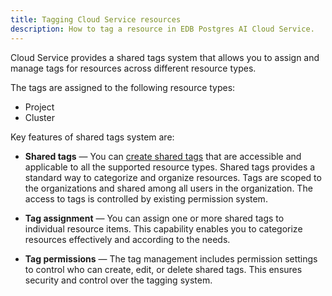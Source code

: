 ```yaml
---
title: Tagging Cloud Service resources
description: How to tag a resource in EDB Postgres AI Cloud Service.
---
```


Cloud Service provides a shared tags system that allows you to assign and manage tags for resources across different resource types.

The tags are assigned to the following resource types:

- Project 
- Cluster

Key features of shared tags system are:

- **Shared tags** &mdash; You can [create shared tags](./create_and_manage_tags.mdx) that are accessible and applicable to all the supported resource types. Shared tags provides a standard way to categorize and organize resources. Tags are scoped to the organizations and shared among all users in the organization. The access to tags is controlled by existing permission system.

- **Tag assignment** &mdash; You can assign one or more shared tags to individual resource items. This capability enables you to categorize resources effectively and according to the needs.

- **Tag permissions** &mdash; The tag management includes permission settings to control who can create, edit, or delete shared tags. This ensures security and control over the tagging system.
